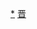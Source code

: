<div style="position: relative" class="center">
{{Image label begin|image=Administrative Division Xinzhou.png|width={{{1|739}}}|link=}} 
{{Image label|x=1400|y=1370|scale={{{1|739}}}/2640|text=[[忻府区|<span style="color: black;">'''忻府区'''</span>]]}}
{{Image label|x=1780|y=1280|scale={{{1|739}}}/2640|text=[[定襄县|<span style="color: black;">'''定襄县'''</span>]]}}
{{Image label|x=2100|y=1020|scale={{{1|739}}}/2640|text=[[五台县|<span style="color: black;">'''五台县'''</span>]]}}
{{Image label|x=1790|y=660|scale={{{1|739}}}/2640|text=[[代县|<span style="color: black;">'''代县'''</span>]]}}
{{Image label|x=2250|y=520|scale={{{1|739}}}/2640|text=[[繁峙县|<span style="color: black;">'''繁峙县'''</span>]]}}
{{Image label|x=1000|y=930|scale={{{1|739}}}/2640|text=[[宁武县|<span style="color: black;">'''宁武县'''</span>]]}}
{{Image label|x=930|y=1430|scale={{{1|739}}}/2640|text=[[静乐县|<span style="color: black;">'''静乐县'''</span>]]}}
{{Image label|x=880|y=560|scale={{{1|739}}}/2640|text=[[神池县|<span style="color: black;">'''神池县'''</span>]]}}
{{Image label|x=650|y=750|scale={{{1|739}}}/2640|text=[[五寨县|<span style="color: black;">'''五寨县'''</span>]]}}
{{Image label|x=480|y=1040|scale={{{1|739}}}/2640|text=[[岢岚县|<span style="color: black;">'''岢岚县'''</span>]]}}
{{Image label|x=320|y=540|scale={{{1|739}}}/2640|text=[[河曲县|<span style="color: black;">'''河曲县'''</span>]]}}
{{Image label|x=130|y=880|scale={{{1|739}}}/2640|text=[[保德县|<span style="color: black;">'''保德县'''</span>]]}}
{{Image label|x=590|y=240|scale={{{1|739}}}/2640|text=[[偏关县|<span style="color: black;">'''偏关县'''</span>]]}}
{{Image label|x=1450|y=930|scale={{{1|739}}}/2640|text=[[原平市|<span style="color: black;">'''原平市'''</span>]]}}
{{Image label end}}
</div>
<noinclude>
[[Category:忻州行政区划|*]]
[[Category:中华人民共和国地级行政区划图|晋]]
</noinclude>